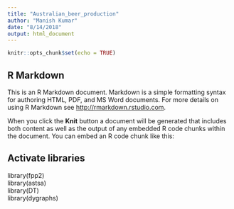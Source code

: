 ```yaml
---
title: "Australian_beer_production"
author: "Manish Kumar"
date: "8/14/2018"
output: html_document
---
```


```r
knitr::opts_chunk$set(echo = TRUE)
```

## R Markdown

This is an R Markdown document. Markdown is a simple formatting syntax for authoring HTML, PDF, and MS Word documents. For more details on using R Markdown see <http://rmarkdown.rstudio.com>.

When you click the **Knit** button a document will be generated that includes both content as well as the output of any embedded R code chunks within the document. You can embed an R code chunk like this:


## Activate libraries
library(fpp2)  
library(astsa)  
library(DT)  
library(dygraphs)  


